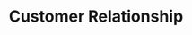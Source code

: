 ---
title: "Customer Relationship"
sub_title: "Build with the Fledger-CRM"
details: "Fledger-CRM in the past allowing you to focus more on your business or simply enjoy your 
newfound legal time to reflect leaving pen-and-paper ."
video: "/assets/video/video.mp4"
feature_1:
  enable: true
  title: "Fledger works for various industries. Try it fast!"
  image: "/assets/imgs/hero/crm/card-img1.png"
feature_2:
  enable: true
  title: "Building strong relationship between client and business"
  text: "(36m customers <br> world-wide)"
  image1: "/assets/imgs/hero/crm/img-r-1.png"
  image2: "/assets/imgs/hero/crm/img-r-2.png"
feature_3:
  enable: true
  title: "Highly rated CRM software by customers"
  text: "(2350+ reviews)"
  image: "/assets/imgs/hero/crm/img-r-7.png"
  rating: "4.9"
---
